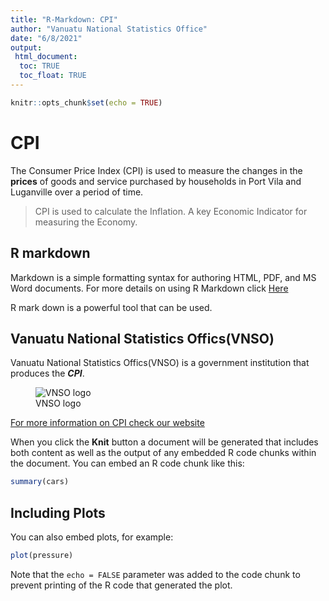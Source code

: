 ```yaml
---
title: "R-Markdown: CPI"
author: "Vanuatu National Statistics Office"
date: "6/8/2021"
output:
 html_document:
  toc: TRUE
  toc_float: TRUE
---
```


```r
knitr::opts_chunk$set(echo = TRUE)
```

# CPI

The Consumer Price Index (CPI) is used to measure the changes in the **prices** of goods and service purchased by households in Port Vila and Luganville over a period of time.

> CPI is used to calculate the Inflation. A key Economic Indicator for measuring the Economy.

## R markdown

Markdown is a simple formatting syntax for authoring HTML, PDF, and MS Word documents. 
For more details on using R Markdown click [Here](http://rmarkdown.rstudio.com)

R mark down is a powerful tool that can be used.

## Vanuatu National Statistics Offics(VNSO)

Vanuatu National Statistics Offics(VNSO) is a government institution that produces the ***CPI***. 

![VNSO logo](images\vnso_logo.png)

[For more information on CPI check our website](https://vnso.gov.vu)

When you click the **Knit** button a document will be generated that includes both content as well as the output of any embedded R code chunks within the document. You can embed an R code chunk like this:

```r
summary(cars)
```

## Including Plots

You can also embed plots, for example:

```r
plot(pressure)
```

Note that the `echo = FALSE` parameter was added to the code chunk to prevent printing of the R code that generated the plot.
